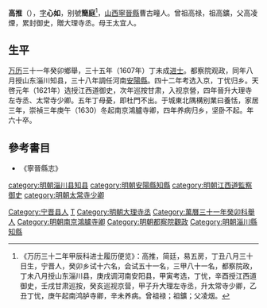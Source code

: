 '''高推'''（{{bd|？||?|catIdx=G高}}），[[表字|字]]'''心如'''，别號'''簡庭'''<ref>《万历三十二年甲辰科进士履历便览》：高推，简廷，易五房，丁丑八月三十日生，宁晋人，癸卯乡试十六名，会试五十一名，三甲八十一名，都察院政，丁未八月授山东淄川县，庚戌调河南安阳县，甲寅考选，丁忧，辛酉授江西道御史，壬戌甘肃巡按，癸亥巡视京营，甲子升大理左寺丞，升太常寺少卿，乙丑丁忧，庚午起南鸿胪寺卿，辛未养病。曾祖禄；祖鑛；父凌烟。</ref>，[[山西|山西]][[寧晉縣|寧晉縣]]曹古疃人。曾祖高禄，祖高鑛，父高凌煙，累封御史，贈大理寺丞。母王太宜人。

==生平==
[[万历|万历]]三十一年癸卯鄉舉，三十五年（1607年）丁未成[[进士|进士]]。都察院观政，同年八月授山东淄川知县，三十八年調任河南[[安陽縣|安陽縣]]。四十二年考选入京，丁忧归乡。天啓元年（1621年）选授江西道御史，次年巡按甘肃，入视京營，四年晉升大理寺左寺丞、太常寺少卿。五年丁母憂，即杜門不出。于城東北隅構别業曰養恬，家居三年，崇禎三年庚午（1630）冬起南京鴻臚寺卿，四年养病归乡，坚卧不起。年六十卒。

== 參考書目 ==
{{reflist}}
*《寧晉縣志》

{{萬曆三十五年丁未科殿試金榜}}
{{DEFAULTSORT:Gao高}}
[[category:明朝淄川县知县|category:明朝淄川县知县]]
[[category:明朝安陽縣知縣|category:明朝安陽縣知縣]]
[[category:明朝江西道監察御史|category:明朝江西道監察御史]]
[[category:明朝太常寺少卿|category:明朝太常寺少卿]]
[[Category:宁晋县人|Category:宁晋县人]]
[[Category:高姓|T]]
[[Category:明朝大理寺丞|Category:明朝大理寺丞]]
[[Category:萬曆三十一年癸卯科舉人|Category:萬曆三十一年癸卯科舉人]]
[[Category:明朝南京鴻臚寺卿|Category:明朝南京鴻臚寺卿]]
[[Category:明朝都察院觀政|Category:明朝都察院觀政]]
[[Category:明朝淄川縣知縣|Category:明朝淄川縣知縣]]